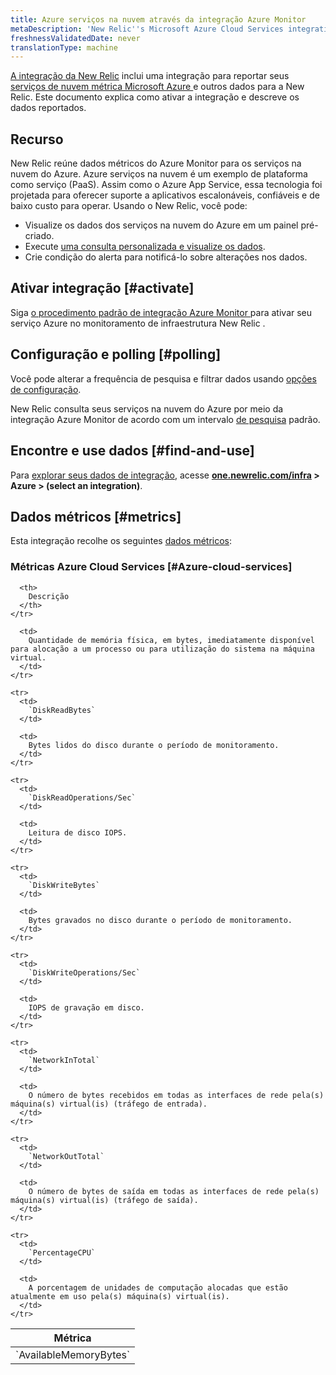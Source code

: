 ```yaml
---
title: Azure serviços na nuvem através da integração Azure Monitor
metaDescription: 'New Relic''s Microsoft Azure Cloud Services integration: what data it reports and how to enable it.'
freshnessValidatedDate: never
translationType: machine
---
```


[A integração da New Relic](/docs/infrastructure/integrations-getting-started/getting-started/introduction-infrastructure-integrations) inclui uma integração para reportar seus [serviços de nuvem métrica Microsoft Azure ](https://learn.microsoft.com/en-us/azure/cloud-services)e outros dados para a New Relic. Este documento explica como ativar a integração e descreve os dados reportados.

## Recurso

New Relic reúne dados métricos do Azure Monitor para os serviços na nuvem do Azure. Azure serviços na nuvem é um exemplo de plataforma como serviço (PaaS). Assim como o Azure App Service, essa tecnologia foi projetada para oferecer suporte a aplicativos escalonáveis, confiáveis e de baixo custo para operar. Usando o New Relic, você pode:

* Visualize os dados dos serviços na nuvem do Azure em um painel pré-criado.
* Execute [uma consulta personalizada e visualize os dados](/docs/infrastructure/integrations-getting-started/getting-started/use-integration-data-new-relic-insights).
* Crie condição do alerta para notificá-lo sobre alterações nos dados.

## Ativar integração [#activate]

Siga [o procedimento padrão de integração Azure Monitor ](/docs/infrastructure/microsoft-azure-integrations/azure-integrations-list/azure-monitor)para ativar seu serviço Azure no monitoramento de infraestrutura New Relic .

## Configuração e polling [#polling]

Você pode alterar a frequência de pesquisa e filtrar dados usando [opções de configuração](/docs/infrastructure/microsoft-azure-integrations/azure-integrations-list/azure-monitor/#settings).

New Relic consulta seus serviços na nuvem do Azure por meio da integração Azure Monitor de acordo com um intervalo [de pesquisa](/docs/infrastructure/microsoft-azure-integrations/azure-integrations-list/azure-monitor/#settings) padrão.

## Encontre e use dados [#find-and-use]

Para [explorar seus dados de integração](/docs/infrastructure/integrations/find-use-infrastructure-integration-data), acesse <DNT>**[one.newrelic.com/infra](https://one.newrelic.com/infra) > Azure > (select an integration)**</DNT>.

## Dados métricos [#metrics]

Esta integração recolhe os seguintes [dados métricos](/docs/infrastructure/integrations-getting-started/getting-started/understand-integration-data-data-types#metric):

### Métricas Azure Cloud Services [#Azure-cloud-services]

<table>
  <thead>
    <tr>
      <th style={{ width: "300px" }}>
        Métrica
      </th>

      <th>
        Descrição
      </th>
    </tr>
  </thead>

  <tbody>
    <tr>
      <td>
        `AvailableMemoryBytes`
      </td>

      <td>
        Quantidade de memória física, em bytes, imediatamente disponível para alocação a um processo ou para utilização do sistema na máquina virtual.
      </td>
    </tr>

    <tr>
      <td>
        `DiskReadBytes`
      </td>

      <td>
        Bytes lidos do disco durante o período de monitoramento.
      </td>
    </tr>

    <tr>
      <td>
        `DiskReadOperations/Sec`
      </td>

      <td>
        Leitura de disco IOPS.
      </td>
    </tr>

    <tr>
      <td>
        `DiskWriteBytes`
      </td>

      <td>
        Bytes gravados no disco durante o período de monitoramento.
      </td>
    </tr>

    <tr>
      <td>
        `DiskWriteOperations/Sec`
      </td>

      <td>
        IOPS de gravação em disco.
      </td>
    </tr>

    <tr>
      <td>
        `NetworkInTotal`
      </td>

      <td>
        O número de bytes recebidos em todas as interfaces de rede pela(s) máquina(s) virtual(is) (tráfego de entrada).
      </td>
    </tr>

    <tr>
      <td>
        `NetworkOutTotal`
      </td>

      <td>
        O número de bytes de saída em todas as interfaces de rede pela(s) máquina(s) virtual(is) (tráfego de saída).
      </td>
    </tr>

    <tr>
      <td>
        `PercentageCPU`
      </td>

      <td>
        A porcentagem de unidades de computação alocadas que estão atualmente em uso pela(s) máquina(s) virtual(is).
      </td>
    </tr>
  </tbody>
</table>
